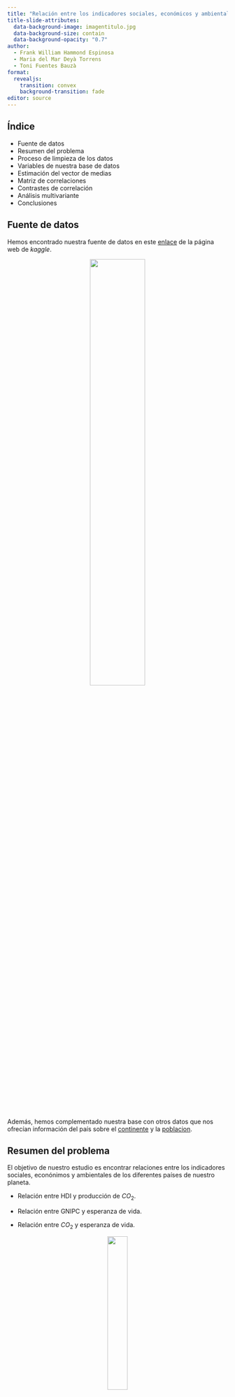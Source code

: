 ```yaml
---
title: "Relación entre los indicadores sociales, económicos y ambientales alrededor del mundo"
title-slide-attributes:
  data-background-image: imagentitulo.jpg
  data-background-size: contain
  data-background-opacity: "0.7"
author:
  - Frank William Hammond Espinosa
  - Maria del Mar Deyà Torrens
  - Toni Fuentes Bauzà
format: 
  revealjs:
    transition: convex
    background-transition: fade
editor: source
---
```


## Índice

-   Fuente de datos
-   Resumen del problema
-   Proceso de limpieza de los datos
-   Variables de nuestra base de datos
-   Estimación del vector de medias
-   Matriz de correlaciones
-   Contrastes de correlación
-   Análisis multivariante
-   Conclusiones

## Fuente de datos

Hemos encontrado nuestra fuente de datos en este [enlace](https://www.kaggle.com/datasets/toriqulstu/global-socio-economic-and-environmental-indicators) de la página web de *kaggle*.

::: {style="text-align:center;"}
![](imagen1.png){width="50%"}
:::

Además, hemos complementado nuestra base con otros datos que nos ofrecían información del país sobre el [continente](https://www.kaggle.com/datasets/statchaitya/country-to-continent) y la [poblacion](https://ourworldindata.org/explorers/population-and-demography).

## Resumen del problema

El objetivo de nuestro estudio es encontrar relaciones entre los indicadores sociales, econónimos y ambientales de los diferentes países de nuestro planeta.

-   Relación entre HDI y producción de $CO_2$.

-   Relación entre GNIPC y esperanza de vida.

-   Relación entre $CO_2$ y esperanza de vida.

::: {style="text-align:center;"}
![](imagen2.jpg){width="30%"}
:::


## Proceso de limpieza de los datos

::: {style="text-align:center;"}
![](imagen3.jpg){width="40%"}
:::

-   Hemos juntado las 6 tablas usando la función *left_join* gracias a la clave primaria *ISO3*.
-   Hemos convertido las variables *Continente* y *HDI_level* en factores. La segunda de ellas en un factor ordenado.
-   Además hemos cambiado el nombre de algunas variables para mejorar su comprensión.

## Variables de nuestra base de datos

```r
library(tidyverse)
db = read.csv("dataset_tidy.csv") 
db <- db %>% 
  mutate(HDI_level = factor(HDI_level, ordered = T, 
                            levels = c("Low", "Medium", "High", "Very High")), 
         Continent = factor(Continent))

str(db)
```

-   2 variables ordinales: *HDI_rank*, *HDI_level*.
-   2 variables nominales: *Country*, *Continent*.
-   5 variables cuantitativas: *HDI*, *CO2_prod*, *GNIPC*, *Life_expect*, *Population*.

## Vectores de medias

Media y vector de medias del HDI por continente:

```r
mean(db$HDI %>% na.omit)
tapply(db$HDI, db$Continent, mean, na.rm = TRUE)
```

Media y vector de medias de la producción de $CO_2$ por continente:

```r
mean(db$CO2_prod %>% na.omit)
tapply(db$CO2_prod, db$Continent, mean, na.rm = TRUE)
```

Media y vector de medias de la producción del PIB por continente:

```r
mean(db$GNIPC %>% na.omit)
tapply(db$GNIPC, db$Continent, mean, na.rm = TRUE)
```

## Vectores de medias

Media y vector de medias de la producción de la esperanza de vida por continente:

```r
mean(db$Life_expect %>% na.omit)
tapply(db$Life_expect, db$Continent, mean, na.rm = TRUE)
```

Media y vector de medias de la producción de la población por continente:

```r
mean(db$Population %>% na.omit)
tapply(db$Population, db$Continent, mean, na.rm = TRUE)
```

## Comparación de las variables respecto a los continentes

```r
library(fmsb)

layout(matrix(c(1,1,2, 2,3, 3, 4,4,4, 5,5,5), nrow = 2, byrow = TRUE))

db %>% 
  select(Continent,HDI) %>% 
  group_by(Continent) %>% 
  summarise(mean_HDI=mean(HDI, na.rm = TRUE)) %>% 
  pivot_wider(names_from = Continent, values_from = mean_HDI) %>% 
  rbind(rep(1,5), rep(0.3,5),.) %>% 
  radarchart(title = "Media del HDI", cglty = 1, cglcol = "gray",
           pcol = 4, plwd = 2,
           pfcol = rgb(0, 0.4, 1, 0.25), vlcex = 0.8)

db %>% 
  select(Continent,CO2_prod) %>% 
  group_by(Continent) %>% 
  summarise(mean_CO2=mean(CO2_prod, na.rm = TRUE)) %>% 
  pivot_wider(names_from = Continent, values_from = mean_CO2) %>% 
  rbind(rep(10,5), rep(0,5),.) %>% 
  radarchart(title = "Media de la producción de CO2", cglty = 1, cglcol = "grey",
           pcol = 2, plwd = 2,
           pfcol = rgb(1, 0, 0, 0.25), vlcex = 0.8)

db %>% 
  select(Continent,GNIPC) %>% 
  group_by(Continent) %>% 
  summarise(mean_GNIPC=mean(GNIPC, na.rm = TRUE)) %>% 
  pivot_wider(names_from = Continent, values_from = mean_GNIPC) %>% 
  rbind(rep(50000,5), rep(0,5),.) %>% 
  radarchart(title = "Media del PIB", cglty = 1, cglcol = "grey",
           pcol = 3, plwd = 2,
           pfcol = rgb(0.4, 1, 0, 0.25), vlcex = 0.8)

db %>% 
  select(Continent,Life_expect) %>% 
  group_by(Continent) %>% 
  summarise(mean_Life=mean(Life_expect, na.rm = TRUE)) %>% 
  pivot_wider(names_from = Continent, values_from = mean_Life) %>% 
  rbind(rep(90,5), rep(60,5),.) %>% 
  radarchart(title = "Media de la esperanza de vida", cglty = 1, cglcol = "grey",
           pcol = 7, plwd = 2,
           pfcol = rgb(1, 1, 0, 0.25), vlcex = 0.8)


db %>% 
  select(Continent,Population) %>% 
  group_by(Continent) %>% 
  summarise(mean_Population=mean(Population, na.rm = TRUE)) %>% 
  pivot_wider(names_from = Continent, values_from = mean_Population) %>% 
  rbind(rep(150000000,5), rep(1000,5),.) %>% 
  radarchart(title = "Media de la Población", cglty = 1, cglcol = "grey",
           pcol = 14, plwd = 2,
           pfcol = rgb(1, 0, 1, 0.25), vlcex = 0.8)


```
## Correlación

```r
library("ggcorrplot")

db %>% 
  select(HDI, CO2_prod, GNIPC, Life_expect, Population) %>% 
  na.omit %>%
  cor %>% 
  ggcorrplot(hc.order=TRUE,type="lower")
```

## Matriz de correlaciones

```r
db %>% 
  select(HDI, CO2_prod, GNIPC, Life_expect, Population) %>% 
  na.omit %>%
  cor
```


## Análisis multivariante

```r
library("GGally")

log10_vars <- vars(ends_with("Population"))

a <- db %>% select(c(3, 6, 7, 8, 9, 10)) %>% na.omit

a$Population <- log10(a$Population)
a <- a %>% rename_at(log10_vars, sprintf, fmt="log10(%s)")

continent_colors <- c("black", "red", "yellow", "green", "blue")

a %>% ggpairs(aes(color=a$Continent, alpha=0.4)) +
  scale_fill_manual(values = continent_colors) +
  scale_color_manual(values = continent_colors)

# subplot <- getPlot(p, 1, 6)
# subplotNew <- subplot + scale_y_log10()
# subplotNew$type <- "logcontinuous"
# subplotNew$subType <- "logpoints"
# p <- putPlot(p, subplotNew, 1, 6)
```


## Conclusiones